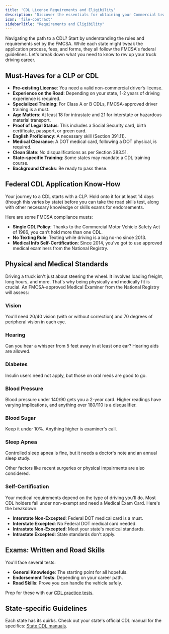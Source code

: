```yaml
---
title: 'CDL License Requirements and Eligibility'
description: 'Discover the essentials for obtaining your Commercial Learners Permit (CLP) or Commercial Drivers License (CDL), including key qualifications and compliance details.'
icon: 'file-contract'
sidebarTitle: "Requirements and Eligibility"
---
```


Navigating the path to a CDL? Start by understanding the rules and requirements set by the <Tooltip tip="Federal Motor Carrier Safety Administration">FMCSA</Tooltip>. While each state might tweak the application process, fees, and forms, they all follow the FMCSA's federal guidelines. Let's break down what you need to know to rev up your truck driving career.

## Must-Haves for a CLP or CDL 
- **Pre-existing License**: You need a valid non-commercial driver’s license.
- **Experience on the Road**: Depending on your state, 1-2 years of driving experience is required.
- **Specialized Training**: For Class A or B CDLs, FMCSA-approved driver training is a must.
- **Age Matters**: At least 18 for intrastate and 21 for interstate or hazardous material transport.
- **Proof of Legal Status**: This includes a Social Security card, birth certificate, passport, or green card.
- **English Proficiency**: A necessary skill (Section 391.11).
- **Medical Clearance**: A DOT medical card, following a DOT physical, is required.
- **Clean Slate**: No disqualifications as per Section 383.51.
- **State-specific Training**: Some states may mandate a CDL training course.
- **Background Checks**: Be ready to pass these.

## Federal CDL Application Know-How 
Your journey to a CDL starts with a <Tooltip tip="Commercial Learner's Permit">CLP</Tooltip>. Hold onto it for at least 14 days (though this varies by state) before you can take the road skills test, along with other necessary knowledge or skills exams for endorsements.

Here are some FMCSA compliance musts:
- **Single CDL Policy**: Thanks to the Commercial Motor Vehicle Safety Act of 1986, you can’t hold more than one CDL.
- **No Texting Rule**: Texting while driving is a big no-no since 2013.
- **Medical Info Self-Certification**: Since 2014, you've got to use approved medical examiners from the National Registry.

## Physical and Medical Standards 
Driving a truck isn't just about steering the wheel. It involves loading freight, long hours, and more. That's why being physically and medically fit is crucial. An FMCSA-approved Medical Examiner from the National Registry will assess:

### Vision 
You'll need 20/40 vision (with or without correction) and 70 degrees of peripheral vision in each eye.

### Hearing 
Can you hear a whisper from 5 feet away in at least one ear? Hearing aids are allowed.

### Diabetes 
Insulin users need not apply, but those on oral meds are good to go.

### Blood Pressure 
Blood pressure under 140/90 gets you a 2-year card. Higher readings have varying implications, and anything over 180/110 is a disqualifier.

### Blood Sugar 
Keep it under 10%. Anything higher is examiner's call.

### Sleep Apnea 
Controlled sleep apnea is fine, but it needs a doctor's note and an annual sleep study.

Other factors like recent surgeries or physical impairments are also considered.

### Self-Certification 
Your medical requirements depend on the type of driving you'll do. Most CDL holders fall under non-exempt and need a Medical Exam Card. Here's the breakdown:
- **Interstate Non-Excepted**: Federal DOT medical card is a must.
- **Interstate Excepted**: No Federal DOT medical card needed.
- **Intrastate Non-Excepted**: Meet your state's medical standards.
- **Intrastate Excepted**: State standards don't apply.

## Exams: Written and Road Skills 
You'll face several tests:
- **General Knowledge**: The starting point for all hopefuls.
- **Endorsement Tests**: Depending on your career path.
- **Road Skills**: Prove you can handle the vehicle safely.

Prep for these with our [CDL practice tests](https://driving-tests.org/cdl-practice-test/).

## State-specific Guidelines 
Each state has its quirks. Check out your state's official CDL manual for the specifics: [State CDL manuals](https://driving-tests.org/cdl-handbooks/).
